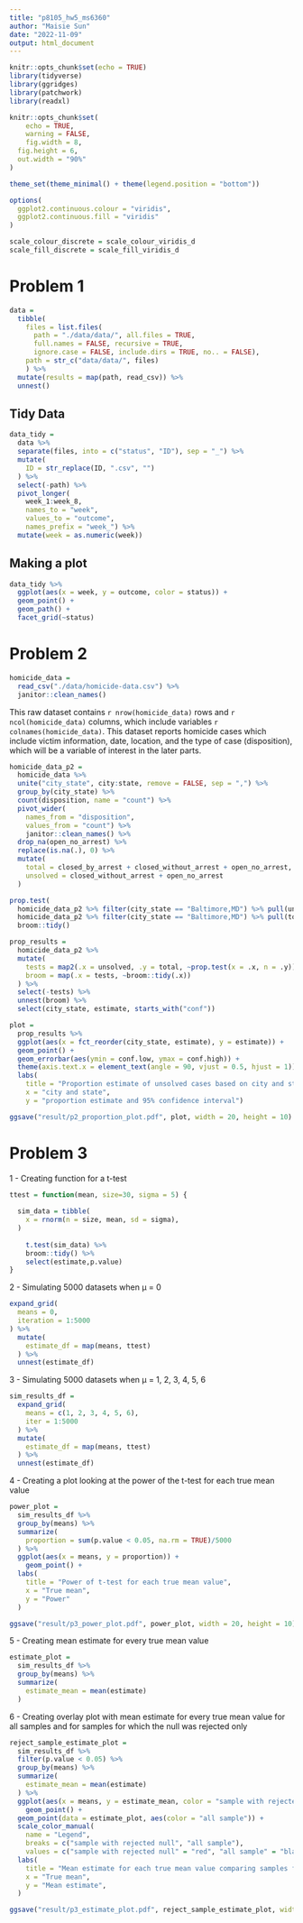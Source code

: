 ```yaml
---
title: "p8105_hw5_ms6360"
author: "Maisie Sun"
date: "2022-11-09"
output: html_document
---
```


```r
knitr::opts_chunk$set(echo = TRUE)
library(tidyverse)
library(ggridges)
library(patchwork)
library(readxl)

knitr::opts_chunk$set(
	echo = TRUE,
	warning = FALSE,
	fig.width = 8, 
  fig.height = 6,
  out.width = "90%"
)

theme_set(theme_minimal() + theme(legend.position = "bottom"))

options(
  ggplot2.continuous.colour = "viridis",
  ggplot2.continuous.fill = "viridis"
)

scale_colour_discrete = scale_colour_viridis_d
scale_fill_discrete = scale_fill_viridis_d
```

# Problem 1

```r
data = 
  tibble(
    files = list.files(
      path = "./data/data/", all.files = TRUE,
      full.names = FALSE, recursive = TRUE,
      ignore.case = FALSE, include.dirs = TRUE, no.. = FALSE),
    path = str_c("data/data/", files)
    ) %>%
  mutate(results = map(path, read_csv)) %>% 
  unnest()

```

## Tidy Data

```r
data_tidy = 
  data %>%
  separate(files, into = c("status", "ID"), sep = "_") %>%
  mutate(
    ID = str_replace(ID, ".csv", "") 
  ) %>%
  select(-path) %>%
  pivot_longer(
    week_1:week_8,
    names_to = "week",
    values_to = "outcome",
    names_prefix = "week_") %>%
  mutate(week = as.numeric(week))
```

## Making a plot

```r
data_tidy %>% 
  ggplot(aes(x = week, y = outcome, color = status)) + 
  geom_point() + 
  geom_path() + 
  facet_grid(~status)
```

# Problem 2

```r
homicide_data = 
  read_csv("./data/homicide-data.csv") %>%
  janitor::clean_names()
```

This raw dataset contains `r nrow(homicide_data)` rows and `r ncol(homicide_data)` columns, which include variables `r colnames(homicide_data)`. This dataset reports homicide cases which include victim information, date, location, and the type of case (disposition), which will be a variable of interest in the later parts. 

```r
homicide_data_p2 = 
  homicide_data %>%
  unite("city_state", city:state, remove = FALSE, sep = ",") %>%
  group_by(city_state) %>%
  count(disposition, name = "count") %>%
  pivot_wider(
    names_from = "disposition", 
    values_from = "count") %>%
    janitor::clean_names() %>%
  drop_na(open_no_arrest) %>%
  replace(is.na(.), 0) %>%
  mutate(
    total = closed_by_arrest + closed_without_arrest + open_no_arrest,
    unsolved = closed_without_arrest + open_no_arrest
  )
```

```r
prop.test(
  homicide_data_p2 %>% filter(city_state == "Baltimore,MD") %>% pull(unsolved),
  homicide_data_p2 %>% filter(city_state == "Baltimore,MD") %>% pull(total)) %>% 
  broom::tidy()
```

```r
prop_results = 
  homicide_data_p2 %>% 
  mutate(
    tests = map2(.x = unsolved, .y = total, ~prop.test(x = .x, n = .y)),
    broom = map(.x = tests, ~broom::tidy(.x))
  ) %>% 
  select(-tests) %>% 
  unnest(broom) %>% 
  select(city_state, estimate, starts_with("conf"))
```

```r
plot = 
  prop_results %>% 
  ggplot(aes(x = fct_reorder(city_state, estimate), y = estimate)) +
  geom_point() + 
  geom_errorbar(aes(ymin = conf.low, ymax = conf.high)) + 
  theme(axis.text.x = element_text(angle = 90, vjust = 0.5, hjust = 1)) + 
  labs(
    title = "Proportion estimate of unsolved cases based on city and states ordered basd on estimates",
    x = "city and state",
    y = "proportion estimate and 95% confidence interval")

ggsave("result/p2_proportion_plot.pdf", plot, width = 20, height = 10)
```

# Problem 3

1 - Creating function for a t-test

```r
ttest = function(mean, size=30, sigma = 5) {
  
  sim_data = tibble(
    x = rnorm(n = size, mean, sd = sigma),
  )
  
    t.test(sim_data) %>%
    broom::tidy() %>%
    select(estimate,p.value)
}
```

2 - Simulating 5000 datasets when μ = 0

```r
expand_grid(
  means = 0,
  iteration = 1:5000
) %>%
  mutate(
    estimate_df = map(means, ttest)
  ) %>%
  unnest(estimate_df)
```

3 - Simulating 5000 datasets when μ = 1, 2, 3, 4, 5, 6

```r
sim_results_df = 
  expand_grid(
    means = c(1, 2, 3, 4, 5, 6),
    iter = 1:5000
  ) %>% 
  mutate(
    estimate_df = map(means, ttest)
  ) %>%
  unnest(estimate_df)
```

4 - Creating a plot looking at the power of the t-test for each true mean value

```r
power_plot = 
  sim_results_df %>%
  group_by(means) %>%
  summarize(
    proportion = sum(p.value < 0.05, na.rm = TRUE)/5000
  ) %>%
  ggplot(aes(x = means, y = proportion)) + 
    geom_point() + 
  labs(
    title = "Power of t-test for each true mean value",
    x = "True mean",
    y = "Power"
  )

ggsave("result/p3_power_plot.pdf", power_plot, width = 20, height = 10)

```

5 - Creating mean estimate for every true mean value

```r
estimate_plot = 
  sim_results_df %>%
  group_by(means) %>%
  summarize(
    estimate_mean = mean(estimate)
  )
```

6 - Creating overlay plot with mean estimate for every true mean value for all samples and for samples for which the null was rejected only

```r
reject_sample_estimate_plot = 
  sim_results_df %>%
  filter(p.value < 0.05) %>%
  group_by(means) %>%
  summarize(
    estimate_mean = mean(estimate)
  ) %>%
  ggplot(aes(x = means, y = estimate_mean, color = "sample with rejected null")) + 
    geom_point() + 
  geom_point(data = estimate_plot, aes(color = "all sample")) +
  scale_color_manual(
    name = "Legend",
    breaks = c("sample with rejected null", "all sample"),
    values = c("sample with rejected null" = "red", "all sample" = "black")) +
  labs(
    title = "Mean estimate for each true mean value comparing samples for which the null was rejected and for all samples",
    x = "True mean",
    y = "Mean estimate",
  )

ggsave("result/p3_estimate_plot.pdf", reject_sample_estimate_plot, width = 20, height = 10)
```

